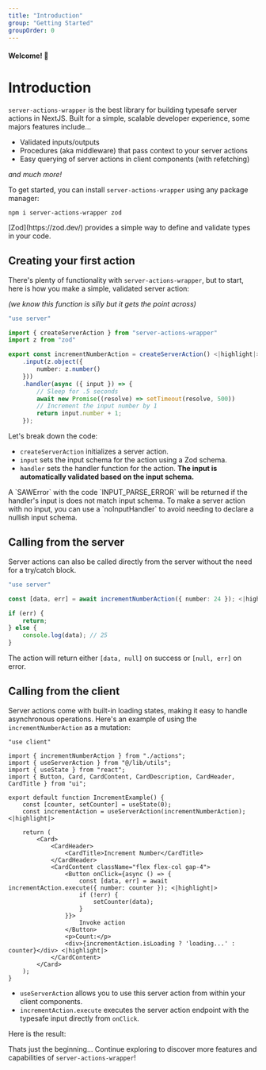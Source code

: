 ```yaml
---
title: "Introduction"
group: "Getting Started"
groupOrder: 0
---
```


#### Welcome! 👋

# Introduction

`server-actions-wrapper` is the best library for building typesafe server actions in NextJS. Built for a simple, scalable developer experience, some majors features include...
- Validated inputs/outputs
- Procedures (aka middleware) that pass context to your server actions
- Easy querying of server actions in client components (with refetching)

*and much more!*

To get started, you can install `server-actions-wrapper` using any package manager:

```bash:terminal
npm i server-actions-wrapper zod
```

<Note>
  [Zod](https://zod.dev/) provides a simple way to define and validate types in
  your code.
</Note>


## Creating your first action

There's plenty of functionality with `server-actions-wrapper`, but to start, here is how you make a simple, validated server action:

*(we know this function is silly but it gets the point across)*


   ```typescript:actions.ts
   "use server"

   import { createServerAction } from "server-actions-wrapper" 
   import z from "zod"

   export const incrementNumberAction = createServerAction() <|highlight|>
       .input(z.object({
           number: z.number()
       }))
       .handler(async ({ input }) => {
           // Sleep for .5 seconds
           await new Promise((resolve) => setTimeout(resolve, 500))
           // Increment the input number by 1
           return input.number + 1;
       });
   ```

   Let's break down the code:

   - `createServerAction` initializes a server action.
   - `input` sets the input schema for the action using a Zod schema. 
   - `handler` sets the handler function for the action. **The input is automatically validated based on the input schema.**


<Info>
  A `SAWError` with the code `INPUT_PARSE_ERROR` will be returned if the handler's input is does not match input schema.
</Info>

<Info>
    To make a server action with no input, you can use a `noInputHandler` to avoid needing to declare a nullish input schema.
</Info>

## Calling from the server

Server actions can also be called directly from the server without the need for a try/catch block. 

```typescript:example.ts
"use server"

const [data, err] = await incrementNumberAction({ number: 24 }); <|highlight|>

if (err) {
    return;
} else {
    console.log(data); // 25
}
```

The action will return either `[data, null]` on success or `[null, err]` on error.


## Calling from the client

Server actions come with built-in loading states, making it easy to handle asynchronous operations. Here's an example of using the `incrementNumberAction` as a mutation:

```typescript:increment-example.tsx
"use client"

import { incrementNumberAction } from "./actions";
import { useServerAction } from "@/lib/utils";
import { useState } from "react";
import { Button, Card, CardContent, CardDescription, CardHeader, CardTitle } from "ui";

export default function IncrementExample() {
    const [counter, setCounter] = useState(0);
    const incrementAction = useServerAction(incrementNumberAction); <|highlight|>

    return (
        <Card>
            <CardHeader>
                <CardTitle>Increment Number</CardTitle>
            </CardHeader>
            <CardContent className="flex flex-col gap-4">
                <Button onClick={async () => {
                    const [data, err] = await incrementAction.execute({ number: counter }); <|highlight|>
                    if (!err) {
                        setCounter(data);
                    }
                }}>
                    Invoke action
                </Button>
                <p>Count:</p>
                <div>{incrementAction.isLoading ? 'loading...' : counter}</div> <|highlight|>
            </CardContent>
        </Card>
    );
}
```

   - `useServerAction` allows you to use this server action from within your client components.
   - `incrementAction.execute` executes the server action endpoint with the typesafe input directly from `onClick`. 

Here is the result:

<ExampleComponent id="increment-example" />

Thats just the beginning... Continue exploring to discover more features and capabilities of `server-actions-wrapper`!
